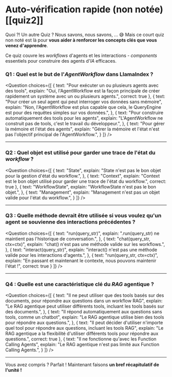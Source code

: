 # Auto-vérification rapide (non notée) [[quiz2]]

Quoi ?! Un autre Quiz ? Nous savons, nous savons, ... 😅 Mais ce court quiz non noté est là pour **vous aider à renforcer les concepts clés que vous venez d'apprendre**.

Ce quiz couvre les *workflows* d'agents et les interactions - *components* essentiels pour construire des agents d'*IA* efficaces.

### Q1 : Quel est le but de l'*AgentWorkflow* dans LlamaIndex ?

<Question
choices={[
{
text: "Pour exécuter un ou plusieurs agents avec des tools",
explain: "Oui, l'AgentWorkflow est la façon principale de créer rapidement un système avec un ou plusieurs agents.",
correct: true
},
{
text: "Pour créer un seul agent qui peut interroger vos données sans mémoire",
explain: "Non, l'AgentWorkflow est plus capable que cela, le QueryEngine est pour des requêtes simples sur vos données.",
},
{
text: "Pour construire automatiquement des tools pour les agents",
explain: "L'AgentWorkflow ne construit pas de tools, c'est le travail du développeur.",
},
{
text: "Pour gérer la mémoire et l'état des agents",
explain: "Gérer la mémoire et l'état n'est pas l'objectif principal de l'AgentWorkflow.",
}
]}
/>

---

### Q2 : Quel objet est utilisé pour garder une trace de l'état du *workflow* ?

<Question
choices={[
{
text: "State",
explain: "State n'est pas le bon objet pour la gestion d'état du workflow.",
},
{
text: "Context",
explain: "Context est le bon objet utilisé pour garder une trace de l'état du workflow.",
correct: true
},
{
text: "WorkflowState",
explain: "WorkflowState n'est pas le bon objet.",
},
{
text: "Management",
explain: "Management n'est pas un objet valide pour l'état du workflow.",
}
]}
/>

---

### Q3 : Quelle méthode devrait être utilisée si vous voulez qu'un agent se souvienne des interactions précédentes ?

<Question
choices={[
{
text: "run(query_str)",
explain: ".run(query_str) ne maintient pas l'historique de conversation.",
},
{
text: "chat(query_str, ctx=ctx)",
explain: "chat() n'est pas une méthode valide sur les workflows.",
},
{
text: "interact(query_str)",
explain: "interact() n'est pas une méthode valide pour les interactions d'agents.",
},
{
text: "run(query_str, ctx=ctx)",
explain: "En passant et maintenant le contexte, nous pouvons maintenir l'état !",
correct: true
}
]}
/>

---

### Q4 : Quelle est une caractéristique clé du *RAG* agentique ?

<Question
choices={[
{
text: "Il ne peut utiliser que des tools basés sur des documents, pour répondre aux questions dans un workflow RAG",
explain: "Le RAG agentique peut utiliser différents tools, incluant les tools basés sur des documents.",
},
{
text: "Il répond automatiquement aux questions sans tools, comme un chatbot",
explain: "Le RAG agentique utilise bien des tools pour répondre aux questions.",
},
{
text: "Il peut décider d'utiliser n'importe quel tool pour répondre aux questions, incluant les tools RAG",
explain: "Le RAG agentique a la flexibilité d'utiliser différents tools pour répondre aux questions.",
correct: true
},
{
text: "Il ne fonctionne qu'avec les Function Calling Agents",
explain: "Le RAG agentique n'est pas limité aux Function Calling Agents.",
}
]}
/>

---

Vous avez compris ? Parfait ! Maintenant faisons **un bref récapitulatif de l'unité !**